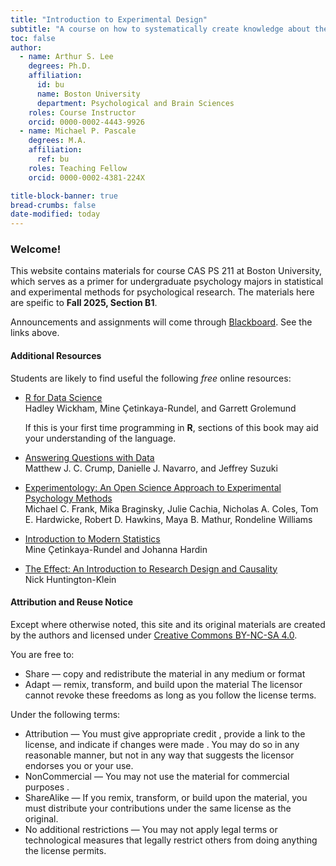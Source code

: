 ```yaml
---
title: "Introduction to Experimental Design"
subtitle: "A course on how to systematically create knowledge about the world."
toc: false
author: 
  - name: Arthur S. Lee
    degrees: Ph.D.
    affiliation:
      id: bu
      name: Boston University
      department: Psychological and Brain Sciences
    roles: Course Instructor
    orcid: 0000-0002-4443-9926
  - name: Michael P. Pascale
    degrees: M.A.
    affiliation:
      ref: bu
    roles: Teaching Fellow
    orcid: 0000-0002-4381-224X

title-block-banner: true
bread-crumbs: false
date-modified: today
---
```


### Welcome!

This website contains materials for course CAS PS 211 at Boston University, which serves as a primer for undergraduate psychology majors in statistical and experimental methods for psychological research. The materials here are speific to **Fall 2025, Section B1**.

Announcements and assignments will come through [Blackboard](https://learn.bu.edu/ultra/courses/_261733_1/announcements). See the links above.


#### Additional Resources

Students are likely to find useful the following _free_ online resources:

- [R for Data Science](https://r4ds.hadley.nz/)  
  [Hadley Wickham, Mine Çetinkaya-Rundel, and Garrett Grolemund]{.small}

  If this is your first time programming in **R**, sections of this book may aid your understanding of the language.

- [Answering Questions with Data](https://www.crumplab.com/statistics/)  
  [Matthew J. C. Crump, Danielle J. Navarro, and Jeffrey Suzuki]{.small}

- [Experimentology: An Open Science Approach to Experimental Psychology Methods](https://experimentology.io/)  
  [Michael C. Frank, Mika Braginsky, Julie Cachia, Nicholas A. Coles, Tom E. Hardwicke, Robert D. Hawkins, Maya B. Mathur, Rondeline Williams]{.small}

- [Introduction to Modern Statistics](https://openintro-ims.netlify.app/)  
  [Mine Çetinkaya-Rundel and Johanna Hardin]{.small}

- [The Effect: An Introduction to Research Design and Causality](https://theeffectbook.net/index.html)  
  [Nick Huntington-Klein]{.small}

#### Attribution and Reuse Notice

Except where otherwise noted, this site and its original materials are created by the authors and licensed under [Creative Commons BY-NC-SA 4.0](https://creativecommons.org/licenses/by-nc-sa/4.0/).


::: {.text-muted .small}
You are free to:

- Share — copy and redistribute the material in any medium or format
- Adapt — remix, transform, and build upon the material
The licensor cannot revoke these freedoms as long as you follow the license terms.

Under the following terms:

- Attribution — You must give appropriate credit , provide a link to the license, and indicate if changes were made . You may do so in any reasonable manner, but not in any way that suggests the licensor endorses you or your use.
- NonCommercial — You may not use the material for commercial purposes .
- ShareAlike — If you remix, transform, or build upon the material, you must distribute your contributions under the same license as the original.
- No additional restrictions — You may not apply legal terms or technological measures that legally restrict others from doing anything the license permits.
:::
